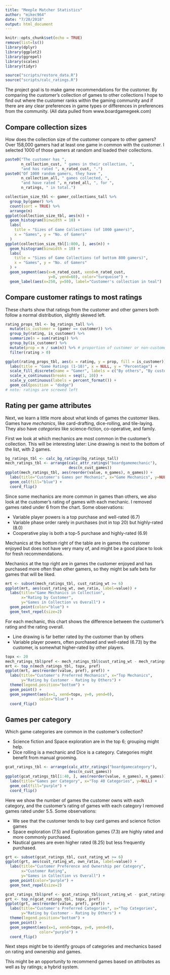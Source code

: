 ```yaml
---
title: "Meeple Matcher Statistics"
author: "mikec964"
date: "7/20/2018"
output: html_document
---
```


```r
knitr::opts_chunk$set(echo = TRUE)
remove(list=ls())
library(dplyr)
library(ggplot2)
library(ggrepel)
library(scales)
library(tidyr)

source("scripts/restore_data.R")
source("scripts/calc_ratings.R")
```

The project goal is to make game recommendations for the customer. By comparing
the customer's collection of games to other collections I hope to find out where
the customer ranks within the gaming community and if there are any clear
preferences in game types or differences in preferences from the community. (All
data pulled from www.boardgamegeek.com)

## Compare collection sizes
How does the collection size of the customer compare to other gamers? Over
158,000 gamers had at least one game in common with the customer. I selected
1000 of those gamers at random and loaded their collections.

```r
paste0("The customer has ",
       n_collection_cust, " games in their collection, ",
       "and has rated ", n_rated_cust, ".")
paste0("Of 1000 random gamers, they have ", 
       n_collection_all, " games collected, ",
       "and have rated ", n_rated_all, ", for ", 
       n_ratings, " in total.")

collection_size_tbl <- gamer_collections_tall %>%
  group_by(gamer) %>%
  count(sort = TRUE) %>%
  arrange(n)
ggplot(collection_size_tbl, aes(n)) +
  geom_histogram(binwidth = 10) +
  labs(
    title = "Sizes of Game Collections (of 1000 gamers)",
    x = "Games", y = "No. of Gamers"
  )
ggplot(collection_size_tbl[1:800, ], aes(n)) +
  geom_histogram(binwidth = 10) +
  labs(
    title = "Sizes of Game Collections (of bottom 800 gamers)",
    x = "Games", y = "No. of Gamers"
  ) +
  geom_segment(aes(x=n_rated_cust, xend=n_rated_cust, 
                   y=0, yend=60), color="turquoise") +
  geom_label(aes(x=250, y=50), label="Customer's collection in teal")
```


## Compare customer ratings to most ratings
These charts show that ratings from the customer and other gamers both follow
a normal distribution, slightly skewed left.

```r
rating_props_tbl <- bg_ratings_tall %>%
  mutate(is_customer = (gamer == customer)) %>%
  group_by(rating, is_customer) %>%
  summarize(n = sum(rating)) %>%
  group_by(is_customer) %>%
  mutate(prop = n / sum(n)) %>% # proportion of customer or non-customer votes
  filter(rating > 0)

ggplot(rating_props_tbl, aes(x = rating, y = prop, fill = is_customer)) +
  labs(title = "Game Ratings (1-10)", x = NULL, y = "Percentage") +
  scale_fill_discrete(name = "Gamer", labels = c("By others", "By customer")) +
  scale_x_continuous(breaks = seq(1, 10)) +
  scale_y_continuous(labels = percent_format()) +
  geom_col(position = "dodge")
# note: ratings are screwed left
```



## Rating per game attributes
Next, we learn a little more about what kinds of games the customer likes.
Games have *mechanics*, like card-drafting, dice-rolling, and tile-laying. They
also have *categories* like science-fiction, co-operative, and family.

First we look at which mechanics are most common in the customer's collection.
This will be interesting later: Line drawing is next to the bottom of the list,
with 2 games.

```r
bg_ratings_tbl <- calc_bg_ratings(bg_ratings_tall)
mech_ratings_tbl <- arrange(calc_attr_ratings("boardgamemechanic"),
                            desc(n_cust_games))
ggplot(mech_ratings_tbl, aes(reorder(value, n_games), n_games)) +
  labs(title="Customer's Games per Mechanic", x="Game Mechanics", y=NULL) +
  geom_col(fill="blue") +
  coord_flip()
```

Since some mechanics are more common in games than others, we also look at the
customer's rating of games with each mechanic. I removed games rated under 6
from the chart. Some observations:

* Variable player powers is a top purchase and well-rated (6.7)
* Variable phase order rarely in purchases (not in top 20) but highly-rated (8.0)
* Cooperative play is both a top-5 purchase and highly-rated (6.9)

Mechanics at the bottom right of the table are in games the customer enjoyed
but does not have very many of, and might be a good place to look for fresh
recommendations.

Mechanics at the top right are in games the customer enjoyed and has purchased
more often than other gamers, so they might be safe bets for games that 
will be liked.

```r
mrt <- subset(mech_ratings_tbl, cust_rating_wt >= 6)
ggplot(mrt, aes(cust_rating_wt, own_ratio, label=value)) +
  labs(title="Game Mechanics in Collection", 
       x="Rating by Customer", 
       y="Games in Collection vs Overall") +
  geom_point(color="blue") +
  geom_text_repel(size=2)
```

For each mechanic, this chart shows the difference between the
customer's rating and the rating overall.

* Line drawing is far better rated by the customer than by others
* Variable player powers, often purchased and well-rated (6.73) by the customer,
is somewhat higher-rated by other players.

```r
topx <- 20
mech_ratings_tbl$pref <- mech_ratings_tbl$cust_rating_wt - mech_ratings_tbl$all_ratings_wt
mrt <- top_n(mech_ratings_tbl, topx, pref)
ggplot(mrt, aes(reorder(value, pref), pref)) +
  labs(title="Customer's Preferred Mechanics", x="Top Mechanics", 
       y="Rating by Customer - Rating by Others") +
  theme(legend.position="bottom") +
  geom_point() +
  geom_segment(aes(x=1, xend=topx, y=0, yend=0), 
               color="blue") +
  coord_flip()
```



## Games per category
Which game categories are common in the customer's collection?

* Science fiction and Space exploration are in the top 6; grouping might help.
* Dice rolling is a mechanic and Dice is a category. Categories might benefit
from manual grooming.


```r
gcat_ratings_tbl <- arrange(calc_attr_ratings("boardgamecategory"),
                            desc(n_cust_games))
ggplot(gcat_ratings_tbl[1:40, ], aes(reorder(value, n_games), n_games)) +
  labs(title="Games per Category", x="Top 40 Categories", y=NULL) +
  geom_col(fill="purple") +
  coord_flip()
```

Here we show the number of games the customer owns with each category, and the
customer's rating of games with each category I removed games rated under
5.5. Some observations:

* We see that the customer tends to buy card games and science fiction games
* Space exploration (7.5) and Exploration games (7.3) are highly rated and
more commonly purchased.
* Nautical games are even higher rated (8.25) but less frequently purchased.

```r
grt <- subset(gcat_ratings_tbl, cust_rating_wt >= 6)
ggplot(grt, aes(cust_rating_wt, own_ratio, label=value)) +
  labs(title="Customer Preference and Ownership per Category", 
       x="Customer Rating", 
       y="Games in Collection vs Overall") +
  geom_point(color="purple") +
  geom_text_repel(size=2)
```




```r
gcat_ratings_tbl$pref <- gcat_ratings_tbl$cust_rating_wt - gcat_ratings_tbl$all_ratings_wt
grt <- top_n(gcat_ratings_tbl, topx, pref)
ggplot(grt, aes(reorder(value, pref), pref)) +
  labs(title="Customer's Preferred Categories", x="Top Categories", 
       y="Rating by Customer - Rating by Others") +
  theme(legend.position="bottom") +
  geom_point() +
  geom_segment(aes(x=1, xend=topx, y=0, yend=0),
               color="purple") +
  coord_flip()
```


Next steps might be to identify groups of categories and mechanics based on
rating and ownership and games.

This might be an opportunity to recommend games based on attributes as well as
by ratings; a hybrid system.

